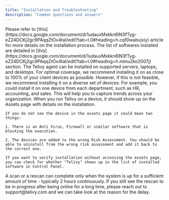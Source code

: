 ```yaml
---
title: "Installation and Troubleshooting"
description: "Common questions and answers"
---
```


<AccordionGroup>
  <Accordion title="How Do I Start The Installation Process For A Risk Assessment?">
    Please refer to [this](https://docs.google.com/document/d/1udauxMxkkn6lN3fTyg-eZ24DCKj2gc9PAqqZtOx4taI/edit?tab=t.0#heading=h.cqf0wabvjxiy) article for more details on the installation process.
  </Accordion>

  <Accordion title="What Software(s) Do You Install For The Risk Assessment?">
    The list of softwares installed are detailed in [this](https://docs.google.com/document/d/1udauxMxkkn6lN3fTyg-eZ24DCKj2gc9PAqqZtOx4taI/edit?tab=t.0#heading=h.mtnu2ko2007j) section.
  </Accordion>

  <Accordion title="On What Devices Should I Install Telivy?">
    The Telivy agent can be installed on supported servers, laptops, and desktops. For optimal coverage, we recommend installing it on as close to 100% of your client devices as possible. However, if this is not feasible, we recommend installing it on a diverse set of devices. For example, you could install it on one device from each department, such as HR, accounting, and sales. This will help you to capture trends across your organization.
  </Accordion>

  <Accordion title="How Do I Verify That Telivy Has Successfully Run On A Device?">
    When you run Telivy on a device, it should show up on the Assets page with details on the installation.

    If you do not see the device in the assets page it could mean two things:

    1. There is an Anti Virus, Firewall or similar software that is blocking the execution.

    2. The devices are added to the wrong Risk Assessment. You should be able to uninstall from the wrong risk assessment and add it back to the correct one.

    If you want to verify installation without accessing the assets page, you can check for whether "Telivy" shows up in the list of installed software in Control Panel.
  </Accordion>

  <Accordion title="Why Is My Asset Scan/Rescan Taking A Long Time?">
    A scan or a rescan can complete only when the system is up for a sufficient amount of time - typically 2 hours continuously. If you still see the rescan to be in progress after being online for a long time, please reach out to support@telivy.com and we can take look at the reason for the delay.
  </Accordion>
</AccordionGroup>